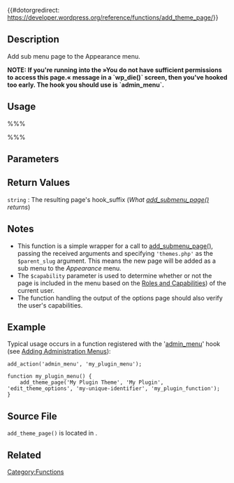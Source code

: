 {{#dotorgredirect: https://developer.wordpress.org/reference/functions/add_theme_page/}}

== Description ==

Add sub menu page to the Appearance menu.

'''NOTE: If you're running into the »You do not have sufficient permissions to access this page.« message in a `wp_die()` screen, then you've hooked too early. The hook you should use is `admin_menu`.'''

== Usage ==

%%% <?php
add_theme_page( $page_title, $menu_title, $capability, $menu_slug, $function );
?> %%%

== Parameters ==

{{Parameter|$page_title|string|The text to be displayed in the title tags of the page when the menu is selected}}

{{Parameter|$menu_title|string|The text to be used for the menu}}

{{Parameter|$capability|string|The [[Roles and Capabilities|capability]] required for this menu to be displayed to the user.}}

{{Parameter|$menu_slug|string|The slug name to refer to this menu by (should be unique for this menu).}}

{{Parameter|$function|callback|The function to be called to output the content for this page.|optional|' '}}

==Return Values==
; <tt>string</tt> : The resulting page's hook_suffix (''What [[Function Reference/add_submenu_page | add_submenu_page()]] returns'')

== Notes ==
* This function is a simple wrapper for a call to [[Function Reference/add_submenu_page | add_submenu_page()]], passing the received arguments and specifying <tt>'themes.php'</tt> as the <tt>$parent_slug</tt> argument. This means the new page will be added as a sub menu to the ''Appearance'' menu.
* The <tt>$capability</tt> parameter is used to determine whether or not the page is included in the menu based on the [[Roles and Capabilities]]) of the current user.
* The function handling the output of the options page should also verify the user's capabilities.

== Example ==

Typical usage occurs in a function registered with the '[[Action_Reference#Actions_Run_During_an_Admin_Page_Request|admin_menu]]' hook (see [[Adding Administration Menus]]):
<pre>
add_action('admin_menu', 'my_plugin_menu');

function my_plugin_menu() {
	add_theme_page('My Plugin Theme', 'My Plugin', 'edit_theme_options', 'my-unique-identifier', 'my_plugin_function');
}
</pre>

== Source File ==

<tt>add_theme_page()</tt> is located in {{Trac|wp-admin/includes/plugin.php}}.

== Related ==

{{Admin Menu Tags}}

[[Category:Functions]]